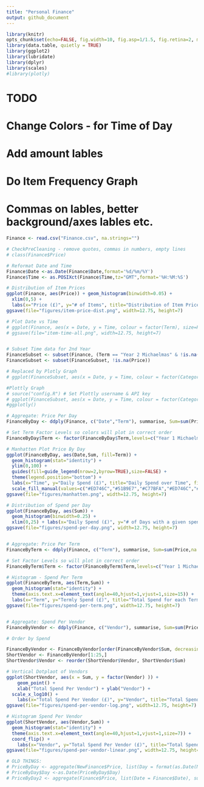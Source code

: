 ```yaml
---
title: "Personal Finance"
output: github_document
---
```

```r
library(knitr)
opts_chunk$set(echo=FALSE, fig.width=10, fig.asp=1/1.5, fig.retina=2, message=FALSE, warning=FALSE)
library(data.table, quietly = TRUE)
library(ggplot2)
library(lubridate)
library(dplyr)
library(scales)
#library(plotly)
```
# TODO
# Change Colors - for Time of Day
# Add amount lables
# Do Item Frequency Graph
# Commas on lables, better background/axes lables etc.

```r
Finance <- read.csv("Finance.csv", na.strings="")

# CheckPreCleaning - remove quotes, commas in numbers, empty lines
# class(Finance$Price)

# Reformat Date and Time
Finance$Date <-as.Date(Finance$Date,format='%d/%m/%Y')
Finance$Time <- as.POSIXct(Finance$Time,tz="GMT",format='%H:%M:%S')

# Distribution of Item Prices
ggplot(Finance, aes(Price)) + geom_histogram(binwidth=0.05) +
  xlim(0,5) +
  labs(x="Price (£)", y="# of Items", title="Distribution of Item Prices")
ggsave(file="figures/item-price-dist.png", width=12.75, height=7)

# Plot Date vs Time
# ggplot(Finance, aes(x = Date, y = Time, colour = factor(Term), size=Price, label=Item)) + geom_point(alpha=1/2) + scale_x_date() + labs(x="Date", y="Time", title="Items Bought by Date and Time", color="Term") + scale_size_area(max_size=50) + guides(color=guide_legend(nrow=2,byrow=TRUE),size=FALSE) + theme(legend.position="bottom") + scale_y_datetime(labels = date_format("%H:%M"))
# ggsave(file="item-time-all.png", width=12.75, height=7)


# Subset Time data for 2nd Year
FinanceSubset <- subset(Finance, (Term == "Year 2 Michaelmas" & !is.na(Time)) | (Term == "Year 2 Hilary" & !is.na(Time)) | (Term == "Year 2 Trinity" & !is.na(Time))| (Term == "Year 2 Summer" & !is.na(Time)))
FinanceSubset <- subset(FinanceSubset, !is.na(Price))

# Replaced by Plotly Graph
# ggplot(FinanceSubset, aes(x = Date, y = Time, colour = factor(Category), size=Price, label=Item)) + geom_point(alpha=1/2) + scale_x_date() + labs(x="Date", y="Time", title="Items Bought by Date and Time In 2nd Year", color="Category") + scale_size_area(max_size=30) + guides(size=FALSE) + theme(legend.position="bottom")  + scale_y_datetime(labels = date_format("%H:%M")) + geom_text(data=subset(FinanceSubset, Price > 3),size=4,hjust=-0.15,vjust=0,angle=45,color="Black")

#Plottly Graph
# source("config.R") # Set Plottly username & API key
# ggplot(FinanceSubset, aes(x = Date, y = Time, colour = factor(Category), label=Item)) + geom_point(aes(size=Price,text = paste("Item:",FinanceSubset$Item,"\n Price: £",FinanceSubset$Price)),alpha=1/2) + scale_x_date() + labs(x="Date", y="Time", title="Items Bought by Date and Time In Hilary Term of Year 2", color="Category") + scale_size_area(max_size=30) + guides(size=FALSE) + theme(legend.position="bottom")  + scale_y_datetime(labels = date_format("%H:%M"))
#ggplotly()

# Aggregate: Price Per Day
FinanceByDay <- ddply(Finance, c("Date","Term"), summarise, Sum=sum(Price,na.rm=TRUE))

# Set Term Factor Levels so colors will plot in correct order
FinanceByDay$Term <- factor(FinanceByDay$Term,levels=c("Year 1 Michaelmas","Year 1 Hilary","Year 1 Trinity","Year 2 Michaelmas","Year 2 Hilary","Year 2 Trinity","Year 2 Summer","Year 3 Michaelmas","Year 3 Hilary","Year 3 Trinity","Year 3 Summer","Year 4 Michaelmas","Year 4 Hilary","Year 4 Trinity","Year 4 Summer"))

# Manhatten Plot Price By Day
ggplot(FinanceByDay, aes(Date,Sum, fill=Term)) +
  geom_histogram(stat="identity") +
  ylim(0,100) +
  guides(fill=guide_legend(nrow=2,byrow=TRUE),size=FALSE) +
  theme(legend.position="bottom") +
  labs(x="Time", y="Daily Spend (£)", title="Daily Spend over Time", fill="Term") +
  scale_fill_manual(values=c("#ED746C","#51B9E7","#C77BFA","#ED746C","#51B9E7","#C77BFA","#59B82A","#ED746C","#51B9E7","#C77BFA","#59B82A","#ED746C","#51B9E7","#C77BFA","#59B82A"))
ggsave(file="figures/manhatten.png", width=12.75, height=7)

# Distribution of Spend per Day
ggplot(FinanceByDay, aes(Sum)) +
  geom_histogram(binwidth=0.25) +
  xlim(0,25) + labs(x="Daily Spend (£)", y="# of Days with a given spend", title="Distribution of Daily Spend")
ggsave(file="figures/spend-per-day.png", width=12.75, height=7)


# Aggregate: Price Per Term
FinanceByTerm <- ddply(Finance, c("Term"), summarise, Sum=sum(Price,na.rm=TRUE))

# Set Factor Levels so will plot in correct order
FinanceByTerm$Term <- factor(FinanceByTerm$Term,levels=c("Year 1 Michaelmas","Year 1 Hilary","Year 1 Trinity","Year 2 Michaelmas","Year 2 Hilary","Year 2 Trinity","Year 2 Summer","Year 3 Michaelmas","Year 3 Hilary","Year 3 Trinity","Year 3 Summer","Year 4 Michaelmas","Year 4 Hilary","Year 4 Trinity","Year 4 Summer"))

# Histogram - Spend Per Term
ggplot(FinanceByTerm, aes(Term,Sum)) +
  geom_histogram(stat="identity") +
  theme(axis.text.x=element_text(angle=40,hjust=1,vjust=1,size=15)) +
  labs(x="Term", y="Termly Spend (£)", title="Total Spend for each Term")
ggsave(file="figures/spend-per-term.png", width=12.75, height=7)


# Aggregate: Spend Per Vendor
FinanceByVendor <- ddply(Finance, c("Vendor"), summarise, Sum=sum(Price))

# Order by Spend

FinanceByVendor <- FinanceByVendor[order(FinanceByVendor$Sum, decreasing=T),]
ShortVendor <- FinanceByVendor[1:25,]
ShortVendor$Vendor <- reorder(ShortVendor$Vendor, ShortVendor$Sum)

# Vertical Dotplaot of Vendors
ggplot(ShortVendor, aes(x = Sum, y = factor(Vendor) )) +
	geom_point() +
	xlab("Total Spend Per Vendor") + ylab("Vendor") +
  scale_x_log10() +
	labs(x="Total Spend Per Vendor (£)", y="Vendor", title="Total Spend for each Vendor (Log Scale)")
ggsave(file="figures/spend-per-vendor-log.png", width=12.75, height=7)

# Histogram Spend Per Vendor
ggplot(ShortVendor, aes(Vendor,Sum)) +
  geom_histogram(stat="identity") +
  theme(axis.text.x=element_text(angle=40,hjust=1,vjust=1,size=7)) +
  coord_flip() +
	labs(x="Vendor", y="Total Spend Per Vendor (£)", title="Total Spend for each Vendor (Linear Scale)")
ggsave(file="figures/spend-per-vendor-linear.png", width=12.75, height=7)

# OLD THINGS:
# PriceByDay <- aggregate(NewFinance$Price, list(Day = format(as.Date(NewFinance$Date), "%Y %m %d")), sum)
# PriceByDay$Day <-as.Date(PriceByDay$Day)
# PriceByDay2 <- aggregate(Finance$Price, list(Date = Finance$Date), sum)
```
